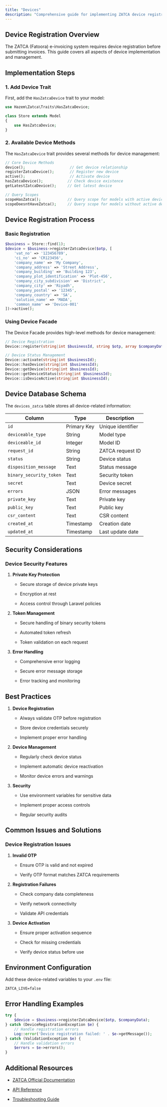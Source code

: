 ```yaml
---
title: "Devices"
description: "Comprehensive guide for implementing ZATCA device registration and management"
---
```


## Device Registration Overview

The ZATCA (Fatoora) e-invoicing system requires device registration before submitting invoices. This guide covers all aspects of device implementation and management.

## Implementation Steps

### 1. Add Device Trait

First, add the `HasZatcaDevice` trait to your model:

```php
use Hazem\Zatca\Traits\HasZatcaDevice;

class Store extends Model
{
    use HasZatcaDevice;
}
```

### 2. Available Device Methods

The `HasZatcaDevice` trait provides several methods for device management:

```php
// Core Device Methods
device();                    // Get device relationship
registerZatcaDevice();       // Register new device
active();                    // Activate device
hasZatcaDevice();           // Check device existence
getLatestZatcaDevice();     // Get latest device

// Query Scopes
scopeHasZatca();            // Query scope for models with active devices
scopeDoesntHaveZatca();     // Query scope for models without active devices
```

## Device Registration Process

### Basic Registration

```php
$business = Store::find(1);
$device = $business->registerZatcaDevice($otp, [
    'vat_no' => '123456789',
    'ci_no' => 'CR123456',
    'company_name' => 'My Company',
    'company_address' => 'Street Address',
    'company_building' => 'Building 123',
    'company_plot_identification' => 'Plot-456',
    'company_city_subdivision' => 'District',
    'company_city' => 'Riyadh',
    'company_postal' => '12345',
    'company_country' => 'SA',
    'solution_name' => 'MADA',
    'common_name' => 'Device-001'
])->active();
```

### Using Device Facade

The Device Facade provides high-level methods for device management:

```php
// Device Registration
Device::register(string|int $businessId, string $otp, array $companyData);

// Device Status Management
Device::activate(string|int $businessId);
Device::hasDevice(string|int $businessId);
Device::getDevice(string|int $businessId);
Device::getDeviceStatus(string|int $businessId);
Device::isDeviceActive(string|int $businessId);
```

## Device Database Schema

The `devices_zatca` table stores all device-related information:

| Column                  | Type        | Description       |
| ----------------------- | ----------- | ----------------- |
| `id`                    | Primary Key | Unique identifier |
| `deviceable_type`       | String      | Model type        |
| `deviceable_id`         | Integer     | Model ID          |
| `request_id`            | String      | ZATCA request ID  |
| `status`                | String      | Device status     |
| `disposition_message`   | Text        | Status message    |
| `binary_security_token` | Text        | Security token    |
| `secret`                | Text        | Device secret     |
| `errors`                | JSON        | Error messages    |
| `private_key`           | Text        | Private key       |
| `public_key`            | Text        | Public key        |
| `csr_content`           | Text        | CSR content       |
| `created_at`            | Timestamp   | Creation date     |
| `updated_at`            | Timestamp   | Last update date  |

## Security Considerations

### Device Security Features

1. **Private Key Protection**

   * Secure storage of device private keys

   * Encryption at rest

   * Access control through Laravel policies

2. **Token Management**

   * Secure handling of binary security tokens

   * Automated token refresh

   * Token validation on each request

3. **Error Handling**

   * Comprehensive error logging

   * Secure error message storage

   * Error tracking and monitoring

## Best Practices

1. **Device Registration**

   * Always validate OTP before registration

   * Store device credentials securely

   * Implement proper error handling

2. **Device Management**

   * Regularly check device status

   * Implement automatic device reactivation

   * Monitor device errors and warnings

3. **Security**

   * Use environment variables for sensitive data

   * Implement proper access controls

   * Regular security audits

## Common Issues and Solutions

### Device Registration Issues

1. **Invalid OTP**

   * Ensure OTP is valid and not expired

   * Verify OTP format matches ZATCA requirements

2. **Registration Failures**

   * Check company data completeness

   * Verify network connectivity

   * Validate API credentials

3. **Device Activation**

   * Ensure proper activation sequence

   * Check for missing credentials

   * Verify device status before use

## Environment Configuration

Add these device-related variables to your `.env` file:

```env
ZATCA_LIVE=false
```

## Error Handling Examples

```php
try {
    $device = $business->registerZatcaDevice($otp, $companyData);
} catch (DeviceRegistrationException $e) {
    // Handle registration errors
    Log::error('Device registration failed: ' . $e->getMessage());
} catch (ValidationException $e) {
    // Handle validation errors
    $errors = $e->errors();
}
```

## Additional Resources

* [ZATCA Official Documentation](https://zatca.gov.sa)

* [API Reference](/api-reference)

* [Troubleshooting Guide](/troubleshooting)